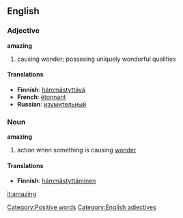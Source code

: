 ==English==

===Adjective===
'''amazing'''
# causing wonder; possesing uniquely wonderful qualities

====Translations====
*'''Finnish''': [[hämmästyttävä]]
*'''French''': [[étonnant]]
*'''Russian''': [[:ru:изумительный|изумительный]]

===Noun===
'''amazing'''
# action when something is causing [[wonder]]

====Translations====
*'''Finnish''': [[hämmästyttäminen]]

[[it:amazing]]
[[Category:Positive words]]
[[Category:English adjectives]]